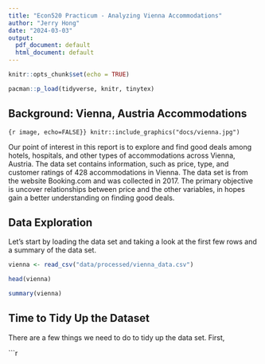 ```yaml
---
title: "Econ520 Practicum - Analyzing Vienna Accommodations"
author: "Jerry Hong"
date: "2024-03-03"
output:
  pdf_document: default
  html_document: default
---
```


```r
knitr::opts_chunk$set(echo = TRUE)
```

```r
pacman::p_load(tidyverse, knitr, tinytex)
```


## Background: Vienna, Austria Accommodations

```{r image, echo=FALSE}}
knitr::include_graphics("docs/vienna.jpg")
```


Our point of interest in this report is to explore and find good deals among hotels, hospitals, and other types of accommodations across Vienna, Austria. The data set contains information, such as price, type, and customer ratings of 428 accommodations in Vienna. The data set is from the website Booking.com and was collected in 2017. The primary objective is uncover relationships between price and the other variables, in hopes gain a better understanding on finding good deals.    

## Data Exploration

Let's start by loading the data set and taking a look at the first few rows and a summary of the data set.

```r
vienna <- read_csv("data/processed/vienna_data.csv")
```

```r
head(vienna)
```

```r
summary(vienna)
```

## Time to Tidy Up the Dataset

There are a few things we need to do to tidy up the data set. First,  

```r
